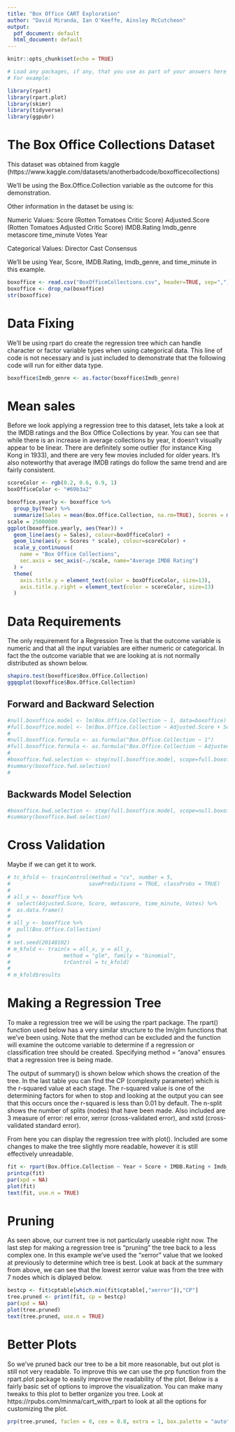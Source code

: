 ```yaml
---
title: "Box Office CART Exploration"
author: "David Miranda, Ian O'Keeffe, Ainsley McCutcheon"
output:
  pdf_document: default
  html_document: default
---
```


```r
knitr::opts_chunk$set(echo = TRUE)

# Load any packages, if any, that you use as part of your answers here
# For example: 

library(rpart)
library(rpart.plot)
library(skimr)
library(tidyverse)
library(ggpubr)
```

# The Box Office Collections Dataset

This dataset was obtained from kaggle (https://www.kaggle.com/datasets/anotherbadcode/boxofficecollections)

We'll be using the Box.Office.Collection variable as the outcome for this demonstration.

Other information in the dataset be using is:

  Numeric Values:
    Score (Rotten Tomatoes Critic Score)
    Adjusted.Score (Rotten Tomatoes Adjusted Critic Score)
    IMDB.Rating
    Imdb_genre
    metascore
    time_minute
    Votes
    Year
  
  Categorical Values:
    Director
    Cast
    Consensus

We'll be using Year, Score, IMDB.Rating, Imdb_genre, and time_minute in this example.

```r
boxoffice <- read.csv("BoxOfficeCollections.csv", header=TRUE, sep=",")
boxoffice <- drop_na(boxoffice)
str(boxoffice)
```

# Data Fixing

We'll be using rpart do create the regression tree which can handle character or factor variable types when using categorical data. This line of code is not necessary and is just included to demonstrate that the following code will run for either data type.

```r
boxoffice$Imdb_genre <- as.factor(boxoffice$Imdb_genre)
```

# Mean sales

Before we look applying a regression tree to this dataset, lets take a look at the IMDB ratings and the Box Office Collections by year. You can see that while there is an increase in average collections by year, it doesn't visually appear to be linear. There are definitely some outlier (for instance King Kong in 1933), and there are very few movies included for older years. It's also noteworthy that average IMDB ratings do follow the same trend and are fairly consistent.

```r
scoreColor <- rgb(0.2, 0.6, 0.9, 1)
boxOfficeColor <- "#69b3a2"

boxoffice.yearly <- boxoffice %>%
  group_by(Year) %>%
  summarize(Sales = mean(Box.Office.Collection, na.rm=TRUE), Scores = mean(IMDB.Rating, na.rm=TRUE))
scale = 25000000
ggplot(boxoffice.yearly, aes(Year)) +
  geom_line(aes(y = Sales), colour=boxOfficeColor) +
  geom_line(aes(y = Scores * scale), colour=scoreColor) +   
  scale_y_continuous(
    name = "Box Office Collections",
    sec.axis = sec_axis(~./scale, name="Average IMDB Rating")
  ) +
  theme(
    axis.title.y = element_text(color = boxOfficeColor, size=13),
    axis.title.y.right = element_text(color = scoreColor, size=13)
  )
```

# Data Requirements

The only requirement for a Regression Tree is that the outcome variable is numeric and that all the input variables are either numeric or categorical. In fact the the outcome variable that we are looking at is not normally distributed as shown below.

```r
shapiro.test(boxoffice$Box.Office.Collection)
ggqqplot(boxoffice$Box.Office.Collection)
```

## Forward and Backward Selection
```r
#null.boxoffice.model <- lm(Box.Office.Collection ~ 1, data=boxoffice)
#full.boxoffice.model <- lm(Box.Office.Collection ~ Adjusted.Score + Score + IMDB.Rating + metascore + #time_minute + Votes, data=boxoffice)
#
#null.boxoffice.formula <- as.formula("Box.Office.Collection ~ 1")
#full.boxoffice.formula <- as.formula("Box.Office.Collection ~ Adjusted.Score + Score + IMDB.Rating + metascore #+ time_minute + Votes")
#
#boxoffice.fwd.selection <- step(null.boxoffice.model, scope=full.boxoffice.formula, direction="forward", #trace=1)
#summary(boxoffice.fwd.selection)
#
```
## Backwards Model Selection
```r
#boxoffice.bwd.selection <- step(full.boxoffice.model, scope=null.boxoffice.formula, direction="backward", #trace=1)
#summary(boxoffice.bwd.selection)
```
# Cross Validation

Maybe if we can get it to work.

```r
# tc_kfold <- trainControl(method = "cv", number = 5, 
#                         savePredictions = TRUE, classProbs = TRUE)
# 
# all_x <- boxoffice %>% 
#  select(Adjusted.Score, Score, metascore, time_minute, Votes) %>% 
#  as.data.frame()
# 
# all_y <- boxoffice %>% 
#  pull(Box.Office.Collection)
# 
# set.seed(20140102)
# m_kfold <- train(x = all_x, y = all_y,
#                 method = "glm", family = "binomial",
#                 trControl = tc_kfold)
# 
# m_kfold$results
```

# Making a Regression Tree

To make a regression tree we will be using the rpart package. The rpart() function used below has a very similar structure to the lm/glm functions that we've been using. Note that the method can be excluded and the function will examine the outcome variable to determine if a regression or classification tree should be created. Specifying method = "anova" ensures that a regression tree is being made.

The output of summary() is shown below which shows the creation of the tree. In the last table you can find the CP (complexity parameter) which is the r-squared value at each stage. The r-squared value is one of the determining factors for when to stop and looking at the output you can see that this occurs once the r-squared is less than 0.01 by default. The n-split shows the number of splits (nodes) that have been made. Also included are 3 measure of error: rel error, xerror (cross-validated error), and xstd (cross-validated standard error).

From here you can display the regression tree with plot(). Included are some changes to make the tree slightly more readable, however it is still effectively unreadable.

```r
fit <- rpart(Box.Office.Collection ~ Year + Score + IMDB.Rating + Imdb_genre + time_minute, data = boxoffice, method = "anova")
printcp(fit)
par(xpd = NA)
plot(fit)
text(fit, use.n = TRUE)
```

# Pruning

As seen above, our current tree is not particularly useable right now. The last step for making a regression tree is "pruning" the tree back to a less complex one. In this example we've used the "xerror" value that we looked at previously to determine which tree is best. Look at back at the summary from above, we can see that the lowest xerror value was from the tree with 7 nodes which is diplayed below.

```r
bestcp <- fit$cptable[which.min(fit$cptable[,"xerror"]),"CP"]
tree.pruned <- print(fit, cp = bestcp)
par(xpd = NA)
plot(tree.pruned)
text(tree.pruned, use.n = TRUE)
```

# Better Plots

So we've pruned back our tree to be a bit more reasonable, but out plot is still not very readable. To improve this we can use the prp function from the rpart.plot package to easily improve the readability of the plot. Below is a fairly basic set of options to improve the visualization. You can make many tweaks to this plot to better organize you tree. Look at https://rpubs.com/minma/cart_with_rpart to look at all the options for customizing the plot.

```r
prp(tree.pruned, faclen = 0, cex = 0.8, extra = 1, box.palette = "auto")
```